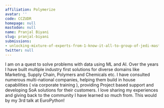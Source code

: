 ```yaml
---
affiliation: Polymerize
avatar: ''
code: CCZUDR
homepage: null
mastodon: null
name: Pranjal Biyani
slug: pranjal-biyani
submissions:
- unlocking-mixture-of-experts-from-1-know-it-all-to-group-of-jedi-masters
twitter: null
---
```


I am on a quest to solve problems with data using ML and AI. Over the years I have built multiple industry first solutions for diverse domains like Marketing, Supply Chain, Polymers and Chemicals etc. I have consulted numerous multi-national companies, helping them build in house capabilities ( via corporate training ), providing Project based support and developing SoA solutions for their customers. I love sharing my experiences and giving back to the community I have learned so much from. This would by my 3rd talk at EuroPython!
